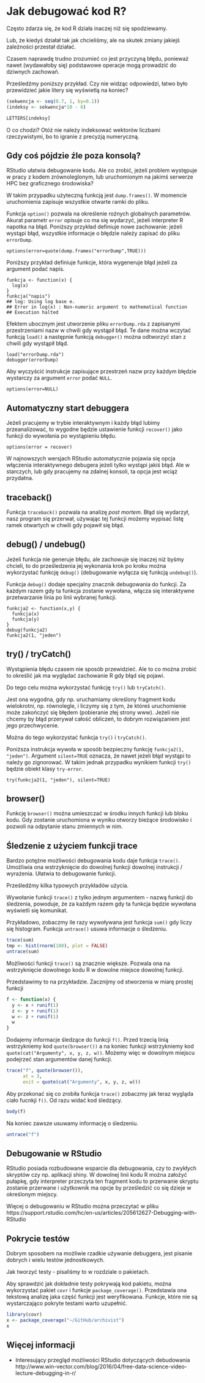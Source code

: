 # Jak debugować kod R? 

Często zdarza się, że kod R działa inaczej niż się spodziewamy.

Lub, że kiedyś działał tak jak chcieliśmy, ale na skutek zmiany jakiejś zależności przestał działać.

Czasem naprawdę trudno zrozumieć co jest przyczyną błędu, ponieważ nawet (wydawałoby się) podstawowe operacje mogą prowadzić do dziwnych zachowań.

Prześledźmy poniższy przykład. Czy nie widząc odpowiedzi, łatwo było przewidzieć jakie litery się wyświetlą na koniec?

```r
(sekwencja <- seq(0.7, 1, by=0.1))
(indeksy <- sekwencja*10 - 6)

LETTERS[indeksy]
```

O co chodzi? Otóż nie należy indeksować wektorów liczbami rzeczywistymi, bo to igranie z precyzją numeryczną.


## Gdy coś pójdzie źle poza konsolą?

RStudio ułatwia debugowanie kodu. Ale co zrobić, jeżeli problem występuje w pracy z kodem zrównoleglonym, lub uruchomionym na jakimś serwerze HPC bez graficznego środowiska?

W takim przypadku użyteczną funkcją jest `dump.frames()`. W momencie uruchomienia zapisuje wszystkie otwarte ramki do pliku. 

Funkcja `option()` pozwala na określenie rożnych globalnych parametrów. Akurat parametr `error` opisuje co ma się wydarzyć, jeżeli interpreter R napotka na błąd. Poniższy przykład definiuje nowe zachowanie: jeżeli wystąpi błąd, wszystkie informacje o błędzie należy zapisać do pliku `errorDump`.

```
options(error=quote(dump.frames("errorDump",TRUE)))
```

Poniższy przykład definiuje funkcje, która wygeneruje błąd jeżeli za argument podać napis.

```
funkcja <- function(x) {
  log(x)
}
funkcja("napis")
## log: Using log base e.
## Error in log(x) : Non-numeric argument to mathematical function
## Execution halted
```

Efektem ubocznym jest utworzenie pliku `errorDump.rda` z zapisanymi przestrzeniami nazw w chwili gdy wystąpił błąd. Te dane można wczytać funkcją `load()` a następnie funkcją `debugger()` można odtworzyć stan z chwili gdy wystąpił błąd.

```
load("errorDump.rda")
debugger(errorDump)
```

Aby wyczyścić instrukcje zapisujące przestrzeń nazw przy każdym błędzie wystarczy za argument `error` podać `NULL`.

```
options(error=NULL)
```

## Automatyczny start debuggera

Jeżeli pracujemy w trybie interaktywnym i każdy błąd lubimy przeanalizować, to wygodne będzie ustawienie funkcji `recover()` jako funkcji do wywołania po wystąpieniu błędu.

```
options(error = recover)
```

W najnowszych wersjach RStudio automatycznie pojawia się opcja włączenia interaktywnego debugera jeżeli tylko wystąpi jakiś błąd. Ale w starczych, lub gdy pracujemy na zdalnej konsoli, ta opcja jest wciąż przydatna.


## traceback()

Funkcja `traceback()` pozwala na analizę *post mortem*. Błąd się wydarzył, nasz program się przerwał, używając tej funkcji możemy wypisać listę ramek otwartych w chwili gdy pojawił się błąd.

## debug() / undebug()

Jeżeli funkcja nie generuje błędu, ale zachowuje się inaczej niż byśmy chcieli, to do prześledzenia jej wykonania krok po kroku można wykorzystać funkcję `debug()` (debugowanie wyłącza się funkcją `undebug()`). 

Funkcja `debug()` dodaje specjalny znacznik debugowania do funkcji. Za każdym razem gdy ta funkcja zostanie wywołana, włącza się interaktywne przetwarzanie linia po linii wybranej funkcji. 

```
funkcja2 <- function(x,y) {
  funkcja(x)
  funkcja(y)
}
debug(funkcja2)
funkcja2(1, "jeden")
```

## try() / tryCatch()

Wystąpienia błędu czasem nie sposób przewidzieć.
Ale to co można zrobić to określić jak ma wyglądać zachowanie R gdy błąd się pojawi.

Do tego celu można wykorzystać funkcję `try()` lub `tryCatch()`.

Jest ona wygodna, gdy np. uruchamiamy określony fragment kodu wielokrotni, np. równolegle, i liczymy się z tym, że któreś uruchomienie może zakończyć się błędem (pobieranie złej strony www).
Jeżeli nie chcemy by błąd przerywał całość obliczeń, to dobrym rozwiązaniem jest jego przechwycenie.

Można do tego wykorzystać funkcja `try()` i `tryCatch()`.

Poniższa instrukcja wywoła w sposób bezpieczny funkcję `funkcja2(1, "jeden")`. Argument `silent=TRUE` oznacza, że nawet jeżeli błąd wystąpi to należy go zignorować. W takim jednak przypadku wynikiem funkcji `try()` będzie obiekt klasy `try-error`.

```
try(funkcja2(1, "jeden"), silent=TRUE)
```

## browser()

Funkcję `browser()` można umieszczać w środku innych funkcji lub bloku kodu. Gdy zostanie uruchomiona w wyniku otworzy bieżące środowisko i pozwoli na odpytanie stanu zmiennych w nim.


## Śledzenie z użyciem funkcji trace

Bardzo potężne możliwości debugowania kodu daje funkcja `trace()`.
Umożliwia ona wstrzyknięcie do dowolnej funkcji dowolnej instrukcji / wyrażenia. Ułatwia to debugowanie funkcji. 

Prześledźmy kilka typowych przykładów użycia.

Wywołanie funkcji `trace()` z tylko jednym argumentem - nazwą funkcji do śledzenia, powoduje, że za każdym razem gdy ta funkcja będzie wywołana wyświetli się komunikat.

Przykładowo, zobaczmy ile razy wywoływana jest funkcja `sum()` gdy liczy się histogram. Funkcja `untrace()` usuwa informacje o śledzeniu.

```r
trace(sum)
tmp <- hist(rnorm(100), plot = FALSE) 
untrace(sum)
```

Możliwości funkcji `trace()` są znacznie większe. Pozwala ona na wstrzyknięcie dowolnego kodu R w dowolne miejsce dowolnej funkcji. 

Przedstawimy to na przykładzie. Zacznijmy od stworzenia w miarę prostej funkcji

```r
f <- function(x) {
  y <- x + runif(1)
  z <- y + runif(1)
  w <- z + runif(1)
  w
}
```

Dodajemy informacje śledzące do funkcji `f()`. Przed trzecią linią wstrzykniemy kod `quote(browser())` a na koniec funkcji wstrzykniemy kod `quote(cat("Argumenty", x, y, z, w))`.
Możemy więc w dowolnym miejscu podejrzeć stan argumentów danej funkcji.

```r
trace("f", quote(browser()),
      at = 3,
      exit = quote(cat("Argumenty", x, y, z, w)))
```

Aby przekonać się co zrobiła funkcja `trace()` zobaczmy jak teraz wygląda ciało fucnkji `f()`. Od razu widać kod śledzący.

```r
body(f)
```

Na koniec zawsze usuwamy informację o śledzeniu.

```r
untrace("f")
```


## Debugowanie w RStudio

RStudio posiada rozbudowane wsparcie dla debugowania, czy to zwykłych skryptów czy np. aplikacji shiny. W dowolnej linii kodu R można założyć pułapkę, gdy interpreter przeczyta ten fragment kodu to przerwanie skryptu zostanie przerwane i użytkownik ma opcje by prześledzić co się dzieje w określonym miejscy.

Więcej o debugowaniu w RStudio można przeczytać w pliku https://support.rstudio.com/hc/en-us/articles/205612627-Debugging-with-RStudio

## Pokrycie testów

Dobrym sposobem na możliwie rzadkie używanie debuggera, jest pisanie dobrych i wielu testów jednostkowych.

Jak tworzyć testy - pisaliśmy to w rozdziale o pakietach. 

Aby sprawdzić jak dokładnie testy pokrywają kod pakietu, można wykorzystać pakiet `covr` i funkcje `package_coverage()`. Przedstawia ona tekstową analizę jaka część funkcji jest weryfikowana. Funkcje, które nie są wystarczająco pokryte testami warto uzupełnić.

```r
library(covr)
x <- package_coverage("~/GitHub/archivist")
x
```

## Więcej informacji

* Interesujący przegląd możliwości RStudio dotyczących debudowania http://www.win-vector.com/blog/2016/04/free-data-science-video-lecture-debugging-in-r/



